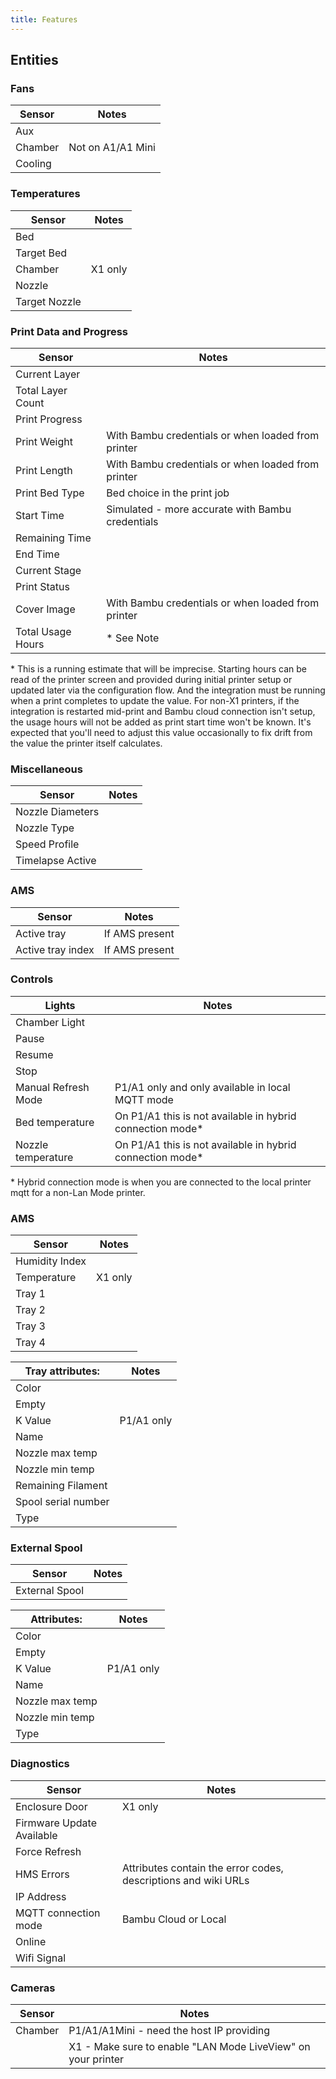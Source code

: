 ```yaml
---
title: Features
---
```


## Entities

### Fans

| Sensor        | Notes             |
| ------------- | ----------------- |
| Aux           |                   |
| Chamber       | Not on A1/A1 Mini |
| Cooling       |                   |

### Temperatures

| Sensor        | Notes   |
| ------------- | ------- |
| Bed           |         |
| Target Bed    |         |
| Chamber       | X1 only |
| Nozzle        |         |
| Target Nozzle |         |

### Print Data and Progress

| Sensor            | Notes                                              |
| ----------------- | -------------------------------------------------- |
| Current Layer     |                                                    |
| Total Layer Count |                                                    |
| Print Progress    |                                                    |
| Print Weight      | With Bambu credentials or when loaded from printer |
| Print Length      | With Bambu credentials or when loaded from printer |
| Print Bed Type    | Bed choice in the print job                        |
| Start Time        | Simulated - more accurate with Bambu credentials   |
| Remaining Time    |                                                    |
| End Time          |                                                    |
| Current Stage     |                                                    |
| Print Status      |                                                    |
| Cover Image       | With Bambu credentials or when loaded from printer |
| Total Usage Hours | \* See Note                                        |

\* This is a running estimate that will be imprecise. Starting hours can be read of the printer screen and provided during initial printer setup or updated later via the configuration flow. And the integration must be running when a print completes to update the value. For non-X1 printers, if the integration is restarted mid-print and Bambu cloud connection isn't setup, the usage hours will not be added as print start time won't be known. It's expected that you'll need to adjust this value occasionally to fix drift from the value the printer itself calculates.

### Miscellaneous

| Sensor           | Notes |
| ---------------- | ----- |
| Nozzle Diameters |       |
| Nozzle Type      |       |
| Speed Profile    |       |
| Timelapse Active |       |

### AMS

| Sensor            | Notes          |
| ----------------- | -------------- |
| Active tray       | If AMS present |
| Active tray index | If AMS present |

### Controls

| Lights              | Notes                                                      |
| ------------------- | ---------------------------------------------------------- |
| Chamber Light       |                                                            |
| Pause               |                                                            |
| Resume              |                                                            |
| Stop                |                                                            |
| Manual Refresh Mode | P1/A1 only and only available in local MQTT mode           |
| Bed temperature     | On P1/A1 this is not available in hybrid connection mode\* |
| Nozzle temperature  | On P1/A1 this is not available in hybrid connection mode\* |
\* Hybrid connection mode is when you are connected to the local printer mqtt for a non-Lan Mode printer.


### AMS

| Sensor         | Notes   |
| -------------- | ------- |
| Humidity Index |         |
| Temperature    | X1 only |
| Tray 1         |         |
| Tray 2         |         |
| Tray 3         |         |
| Tray 4         |         |

| Tray attributes:    | Notes      |
| ------------------- | ---------- |
| Color               |            |
| Empty               |            |
| K Value             | P1/A1 only |
| Name                |            |
| Nozzle max temp     |            |
| Nozzle min temp     |            |
| Remaining Filament  |            |
| Spool serial number |            |
| Type                |            |

### External Spool

| Sensor         | Notes |
| -------------- | ----- |
| External Spool |       |

| Attributes:     | Notes      |
| --------------- | ---------- |
| Color           |            |
| Empty           |            |
| K Value         | P1/A1 only |
| Name            |            |
| Nozzle max temp |            |
| Nozzle min temp |            |
| Type            |            |

### Diagnostics

| Sensor                    | Notes                                                          |
| ------------------------- | -------------------------------------------------------------- |
| Enclosure Door            | X1 only                                                        |
| Firmware Update Available |                                                                |
| Force Refresh             |                                                                |
| HMS Errors                | Attributes contain the error codes, descriptions and wiki URLs |
| IP Address                |                                                                |
| MQTT connection mode      | Bambu Cloud or Local                                           |
| Online                    |                                                                |
| Wifi Signal               |                                                                |

### Cameras

| Sensor  | Notes                                                           |
| ------- | --------------------------------------------------------------- |
| Chamber | P1/A1/A1Mini - need the host IP providing                       |
|         | X1    - Make sure to enable "LAN Mode LiveView" on your printer |
